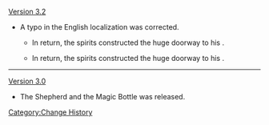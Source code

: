 [[Version 3.2]]
* A typo in the English localization was corrected.
**{{Color|Old:}} In return, the spirits constructed the huge doorway to his {{Highlight|masoleum}}.
**{{Color|New:}} In return, the spirits constructed the huge doorway to his {{Highlight|mausoleum}}.
----
[[Version 3.0]]
* The Shepherd and the Magic Bottle was released.
<noinclude>[[Category:Change History]]</noinclude>